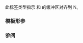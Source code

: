 {{cpp/experimental/title|overaligned_tag|overaligned}}
{{cpp/experimental/simd/navbar}}

{{ddcl|header=experimental/simd|since=parallelism_ts_2|1=
template&lt; std::size_t N &gt;
struct overaligned_tag {};

template&lt; std::size_t N &gt;
inline constexpr overaligned_tag&lt;N&gt; overaligned{};
}}

此标签类型指示 {{c|copy_from}} 和 {{c|copy_to}} 的缓冲区对齐到 N。

===模板形参===
{{par begin}}
{{par|N|内存访问可能假定的按字节计的对齐}}
{{par end}}

===参阅===
{{dsc begin}}
{{dsc inc|cpp/experimental/simd/vector_aligned}}
{{dsc inc|cpp/experimental/simd/element_aligned}}
{{dsc end}}

{{langlinks|en}}